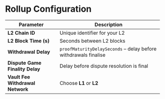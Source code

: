 # Rollup Configuration

| Parameter | Description |
| --------- | ----------- |
| **L2 Chain ID** | Unique identifier for your L2 |
| **L2 Block Time (s)** | Seconds between L2 blocks |
| **Withdrawal Delay** | `proofMaturityDelaySeconds` – delay before withdrawals finalise |
| **Dispute Game Finality Delay** | Delay before dispute resolution is final |
| **Vault Fee Withdrawal Network** | Choose **L1** or **L2** | 